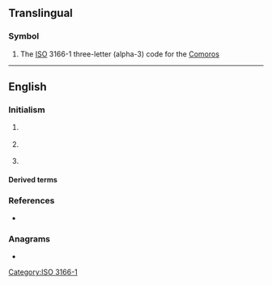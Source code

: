 {{also|com|cơm|cớm|.com|com'|com-|Com.|Appendix:Variations of "com"}}
==Translingual==

===Symbol===
{{head|mul|symbol}}

# The [[ISO]] 3166-1 three-letter (alpha-3) code for the [[Comoros]]

[[Category:ISO 3166-1]]

----

==English==

===Initialism===
{{rfc-header|Initialism}}
{{en-initialism}}

# {{lb|en|computing}} {{initialism of|[[component|Component]] [[object|Object]] [[model|Model]]|lang=en}}
# {{lb|en|physics}} {{initialism of|[[centre|Centre]] [[of#English|Of]] [[mass|Mass]]|lang=en}}
# {{lb|en|physics}} {{initialism of|[[centre|Centre]] [[of#English|Of]] [[momentum|Momentum]]|lang=en}}

====Derived terms====
{{der3|lang=en|title=(computing)
|{{l|en|DCOM}}
|{{l|en|GEDCOM}}
|{{l|en|XPCOM}}
}}

===References===
* {{pedia}}

===Anagrams===
* {{anagrams|en|CMO|MCO|MOC|OMC|moc}}